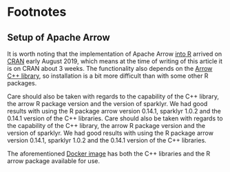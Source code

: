 # Footnotes

## Setup of Apache Arrow

It is worth noting that the implementation of Apache Arrow [into R](https://github.com/apache/arrow/tree/master/r) arrived on [CRAN](https://cran.r-project.org/package=arrow) early August 2019, which means at the time of writing of this article it is on CRAN about 3 weeks. The functionality also depends on the [Arrow C++ library](https://arrow.apache.org/install/), so installation is a bit more difficult than with some other R packages. 

Care should also be taken with regards to the capability of the C++ library, the arrow R package version and the version of sparklyr. We had good results with using the R package arrow version 0.14.1, sparklyr 1.0.2 and the 0.14.1 version of the C++ libraries.
Care should also be taken with regards to the capability of the C++ library, the arrow R package version and the version of sparklyr. We had good results with using the R package arrow version 0.14.1, sparklyr 1.0.2 and the 0.14.1 version of the C++ libraries.

The aforementioned [Docker image](https://hub.docker.com/repository/docker/jozefhajnala/sparkfromr) has both the C++ libraries and the R arrow package available for use.
